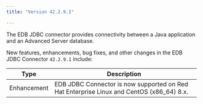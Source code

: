 ```yaml
---
title: "Version 42.2.9.1"

---
```


The EDB JDBC connector provides connectivity between a Java application and an Advanced Server database.

New features, enhancements, bug fixes, and other changes in the EDB JDBC Connector `42.2.9.1` include:

| Type           | Description                                                                               |
| -------------- | ----------------------------------------------------------------------------------------- |
| Enhancement    | EDB JDBC Connector is now supported on Red Hat Enterprise Linux and CentOS (x86_64) 8.x.  |